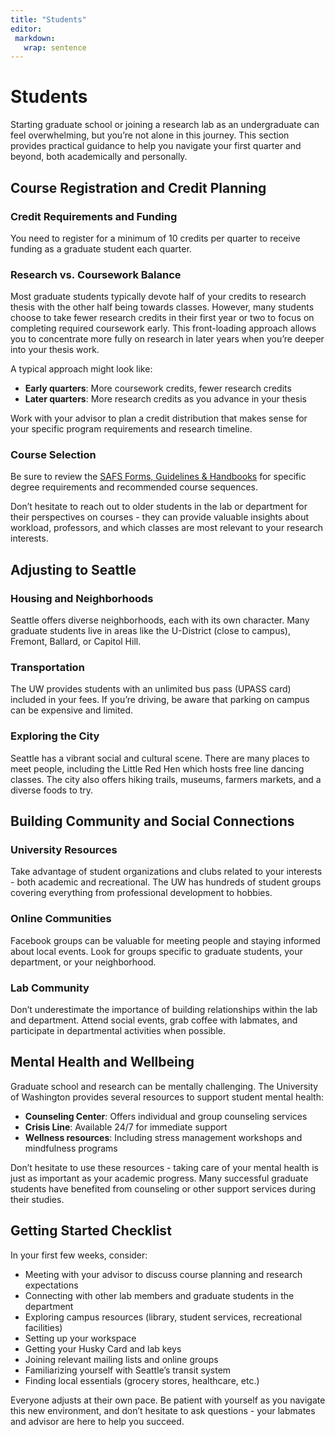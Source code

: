 ---
title: "Students"
editor: 
 markdown: 
   wrap: sentence
---

# Students


Starting graduate school or joining a research lab as an undergraduate can feel overwhelming, but you're not alone in this journey.
This section provides practical guidance to help you navigate your first quarter and beyond, both academically and personally.

## Course Registration and Credit Planning

### Credit Requirements and Funding

You need to register for a minimum of 10 credits per quarter to receive funding as a graduate student each quarter.

### Research vs. Coursework Balance

Most graduate students typically devote half of your credits to research thesis with the other half being towards classes.
However, many students choose to take fewer research credits in their first year or two to focus on completing required coursework early.
This front-loading approach allows you to concentrate more fully on research in later years when you're deeper into your thesis work.

A typical approach might look like:

-   **Early quarters**: More coursework credits, fewer research credits
-   **Later quarters**: More research credits as you advance in your thesis

Work with your advisor to plan a credit distribution that makes sense for your specific program requirements and research timeline.

### Course Selection

Be sure to review the [SAFS Forms, Guidelines & Handbooks](https://fish.uw.edu/students/advising/forms-guidelines-handbooks/) for specific degree requirements and recommended course sequences.

Don't hesitate to reach out to older students in the lab or department for their perspectives on courses - they can provide valuable insights about workload, professors, and which classes are most relevant to your research interests.

## Adjusting to Seattle

### Housing and Neighborhoods

Seattle offers diverse neighborhoods, each with its own character.
Many graduate students live in areas like the U-District (close to campus), Fremont, Ballard, or Capitol Hill.

### Transportation

The UW provides students with an unlimited bus pass (UPASS card) included in your fees.
If you're driving, be aware that parking on campus can be expensive and limited.

### Exploring the City

Seattle has a vibrant social and cultural scene.
There are many places to meet people, including the Little Red Hen which hosts free line dancing classes.
The city also offers hiking trails, museums, farmers markets, and a diverse foods to try.

## Building Community and Social Connections

### University Resources

Take advantage of student organizations and clubs related to your interests - both academic and recreational.
The UW has hundreds of student groups covering everything from professional development to hobbies.

### Online Communities

Facebook groups can be valuable for meeting people and staying informed about local events.
Look for groups specific to graduate students, your department, or your neighborhood.

### Lab Community

Don't underestimate the importance of building relationships within the lab and department.
Attend social events, grab coffee with labmates, and participate in departmental activities when possible.

## Mental Health and Wellbeing

Graduate school and research can be mentally challenging.
The University of Washington provides several resources to support student mental health:

-   **Counseling Center**: Offers individual and group counseling services
-   **Crisis Line**: Available 24/7 for immediate support
-   **Wellness resources**: Including stress management workshops and mindfulness programs

Don't hesitate to use these resources - taking care of your mental health is just as important as your academic progress.
Many successful graduate students have benefited from counseling or other support services during their studies.

## Getting Started Checklist

In your first few weeks, consider:

-   Meeting with your advisor to discuss course planning and research expectations
-   Connecting with other lab members and graduate students in the department
-   Exploring campus resources (library, student services, recreational facilities)
-   Setting up your workspace
-   Getting your Husky Card and lab keys
-   Joining relevant mailing lists and online groups
-   Familiarizing yourself with Seattle's transit system
-   Finding local essentials (grocery stores, healthcare, etc.)

Everyone adjusts at their own pace.
Be patient with yourself as you navigate this new environment, and don't hesitate to ask questions - your labmates and advisor are here to help you succeed.